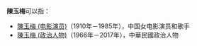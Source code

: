 '''陳玉梅'''可以指：
*[[陳玉梅_(电影演员)|陳玉梅 (电影演员)]]（1910年－1985年），中国女电影演员和歌手
*[[陳玉梅_(政治人物)|陳玉梅 (政治人物)]]（1966年－2017年），中華民國政治人物

{{Disambig|Cat=三字陈姓人名消歧义|yu}}